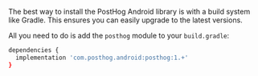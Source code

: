 The best way to install the PostHog Android library is with a build system like 
Gradle. This ensures you can easily upgrade to the latest versions. 

All you need to do is add the `posthog` module to your `build.gradle`:

```bash
dependencies {
  implementation 'com.posthog.android:posthog:1.+'
}
```